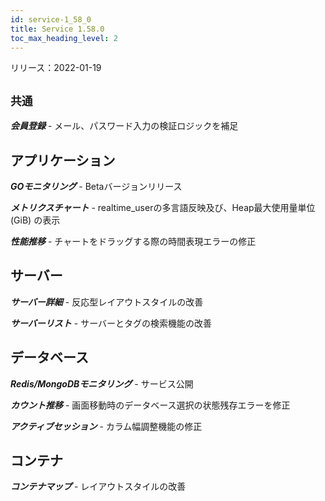 ```yaml
---
id: service-1_58_0
title: Service 1.58.0
toc_max_heading_level: 2
---
```



リリース：2022-01-19

## `共通`

**_会員登録_** - メール、パスワード入力の検証ロジックを補足

## アプリケーション

**_GOモニタリング_** - Betaバージョンリリース

**_メトリクスチャート_** - realtime_userの多言語反映及び、Heap最大使用量単位(GiB) の表示

**_性能推移_** - チャートをドラッグする際の時間表現エラーの修正

## サーバー

**_サーバー詳細_** - 反応型レイアウトスタイルの改善

**_サーバーリスト_** - サーバーとタグの検索機能の改善

## データベース

**_Redis/MongoDBモニタリング_** - サービス公開

**_カウント推移_** - 画面移動時のデータベース選択の状態残存エラーを修正

**_アクティブセッション_** - カラム幅調整機能の修正

## コンテナ

**_コンテナマップ_** - レイアウトスタイルの改善
